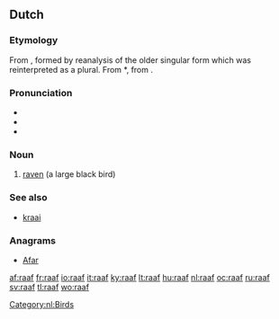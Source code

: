 ==Dutch==

===Etymology===
From {{etyl|dum|nl}} {{term|raaf|lang=dum}}, formed by reanalysis of the older singular form {{term|raven|lang=dum}} which was reinterpreted as a plural. From {{etyl|odt|nl}} *{{term||ravan|lang=odt}}, from {{proto|Germanic|hrabnaz|lang=nl}}.

===Pronunciation===
* {{rhymes|aːf|lang=nl}}
* {{audio|Nl-raaf.ogg|audio}}
* {{SAMPA|/ra:f/}}

===Noun===
{{nl-noun|g=f|raven|raafje}}

# [[raven]] (a large black bird)

===See also===
* [[kraai]] {{m}}

===Anagrams===
* [[Afar#Dutch|Afar]]

[[Category:nl:Birds]]

[[af:raaf]]
[[fr:raaf]]
[[io:raaf]]
[[it:raaf]]
[[ky:raaf]]
[[lt:raaf]]
[[hu:raaf]]
[[nl:raaf]]
[[oc:raaf]]
[[ru:raaf]]
[[sv:raaf]]
[[tl:raaf]]
[[wo:raaf]]